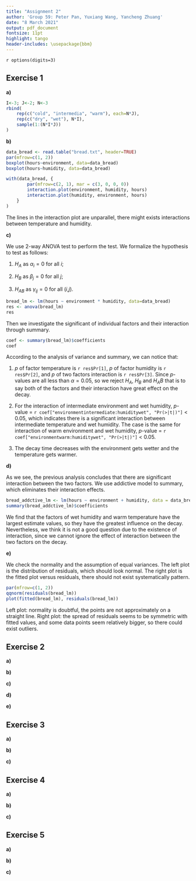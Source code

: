 ```yaml
---
title: "Assignment 2"
author: 'Group 59: Peter Pan, Yuxiang Wang, Yancheng Zhuang'
date: "8 March 2021"
output: pdf_document
fontsize: 11pt
highlight: tango
header-includes: \usepackage{bbm}
---
```


`r options(digits=3)`

## Exercise 1 
<!--
If left alone bread will become moldy, rot or decay otherwise. 
To investigate the influence of temperature and humidity on this process, 
the time to decay was measured for 18 slices of white bread, 
which were placed in 3 different environments and humidified or not. 
The data are given in the file bread.txt, with 
    the first column time to decay in hours, 
    the second column the environment (cold, warm or intermediate temperature),  
    the third column the humidity.
-->

**a)** 
<!--
The 18 slices came from a single loaf, but were randomized to the 6 combinations of conditions. 
Present an R-code for this randomization process.
-->

```r
I<-3; J<-2; N<-3
rbind(
    rep(c("cold", "intermedia", "warm"), each=N*J), 
    rep(c("dry", "wet"), N*I), 
    sample(1:(N*I*J))
)
```

**b)** 
<!--
Make two boxplots of hours versus the two factors and two interaction plots 
(keeping the two factors fixed in turn).
-->

```r
data_bread <- read.table("bread.txt", header=TRUE)
par(mfrow=c(1, 2))
boxplot(hours~environment, data=data_bread)
boxplot(hours~humidity, data=data_bread)
```

```r
with(data_bread, {
        par(mfrow=c(2, 1), mar = c(3, 0, 0, 0))
        interaction.plot(environment, humidity, hours)
        interaction.plot(humidity, environment, hours)
    }
)
```

The lines in the interaction plot are unparallel, there might exists interactions between temperature and humidity. 

**c)** 
<!--
Perform an analysis of variance to test for effect of the factors temperature, humidity, and their interaction. 
Describe the interaction effect in words.
-->

We use 2-way ANOVA test to perform the test.
We formalize the hypothesis to test as follows: 

1. $H_A$ as $\alpha_i = 0$ for all $i$; 

2. $H_B$ as $\beta_j = 0$ for all $j$; 

3. $H_{AB}$ as $\gamma_{ij} = 0$ for all ($i$,$j$).


```r
bread_lm <- lm(hours ~ environment * humidity, data=data_bread)
res <- anova(bread_lm)
res
```

Then we investigate the significant of individual factors and their interaction through summary.

```r
coef <- summary(bread_lm)$coefficients
coef
```

According to the analysis of variance and summary,
we can notice that: 

1. $p$ of factor temperature is `r res$Pr[1]`, 
$p$ of factor humidity is `r res$Pr[2]`, 
and $p$ of two factors interaction is `r res$Pr[3]`. 
Since $p$-values are all less than $\alpha = 0.05$, so we reject $H_A$, $H_B$ and $H_AB$
that is to say both of the factors and their interaction have great effect on the decay.

2. For the interaction of intermediate environment and wet humidity, 
$p$-value = `r coef["environmentintermediate:humiditywet", "Pr(>|t|)"]` < 0.05, 
which indicates there is a significant interaction between intermediate temperature and wet humidity. 
The case is the same for interaction of warm environment and wet humidity, 
$p$-value = `r coef["environmentwarm:humiditywet", "Pr(>|t|)"]` < 0.05. 

3. The decay time decreases with the environment gets wetter and the temperature gets warmer. 


**d)** 
<!--
Which of the two factors has the greatest (numerical) influence on the decay? 
Is this a good question?
-->

As we see, the previous analysis concludes that there are significant interaction between the two factors. 
We use addictive model to summary, which eliminates their interaction effects. 

```r
bread_addctive_lm <- lm(hours ~ environment + humidity, data = data_bread) 
summary(bread_addctive_lm)$coefficients
```

We find that the factors of wet humidity and warm temperature have the largest estimate values, 
so they have the greatest influence on the decay.
Nevertheless, we think it is not a good question due to the existence of interaction, 
since we cannot ignore the effect of interaction between the two factors on the decay.

**e)** 
<!--
Check the model assumptions by using relevant diagnostic tools. 
Are there any outliers?
-->

We check the normality and the assumption of equal variances. 
The left plot is the distribution of residuals, which should look normal. 
The right plot is the fitted plot versus residuals, there should not exist systematically pattern. 

```r
par(mfrow=c(1, 2))
qqnorm(residuals(bread_lm))
plot(fitted(bread_lm), residuals(bread_lm))
```

Left plot: normality is doubtful, the points are not approximately on a straight line. 
Right plot: the spread of residuals seems to be symmetric with fitted values, 
and some data points seem relatively bigger, so there could exist outliers.

## Exercise 2 
<!--
A researcher is interested in the time it takes a student to find a certain product on the internet using a search engine. 
There are three different types of interfaces with the search engine and especially the effect of these interfaces is of importance. 
There are five different types of students, indicating their level of computer skill
(the lower the value of this indicator, the better the computer skill of the corresponding student). 
Fifteen students are selected; three from each group with a certain level of computer skill. 
The data is given in the file search.txt. 
Assume that the experiment was run according to a randomized block design which you make in a). 
(Beware that the levels of the factors are coded by numbers.)
-->

**a)** 
<!--
Number the selected students 1 to 15 and 
show how (by using R) the students could be randomized to the interfaces in a randomized block design.
-->

**b)** 
<!--
Test the null hypothesis that the search time is the same for all interfaces. 
What type of interface does require the longest search time? 
For which combination of skill level and type of interface is the search time the shortest? 
Estimate the time it takes a typical user of skill level 3 to find the product on the website if the website uses interface 3.
-->

**c)** 
<!--
Check the model assumptions by using relevant diagnostic tools.
-->

**d)** 
<!--
Perform the Friedman test to test whether there is an effect of interface.
-->

**e)** 
<!--
Test the null hypothesis that the search time is the same for all interfaces by a one-way ANOVA test, ignoring the variable skill. 
Is it right/wrong or useful/not useful to perform this test on this dataset?
-->

## Exercise 3
<!--
In a study on the effect of feedingstuffs on lactation, 
a sample of nine cows were fed with two types of food, and their milk production was measured. 
All cows were fed both types of food, during two periods, 
with a neutral period in-between to try and wash out carry-over effects. 
The order of the types of food was randomized over the cows. 
The observed data can be found in the file cow.txt, where A and B refer to the types of feedingstuffs.
-->

**a)** 
<!--
Test whether the type of feedingstuffs influences milk production using an ordinary “fixed effects” model, fitted with lm. 
Estimate the difference in milk production.
-->

**b)** 
<!--
Repeat a) and b) by performing a mixed effects analysis, modelling the cow effect as a random effect (use the function lmer). 
Compare your results to the results found by using a fixed effects model. 
(You will need to install the R-package lme4, which is not included in the standard distribution of R.)
-->

**c)** 
<!--
Study the commands:
> attach(cow)
> t.test(milk[treatment=="A"], milk[treatment=="B"], paired=TRUE)
Does this produce a valid test for a difference in milk production? 
Is its conclusion compatible with the one obtained in a)? 
Why?
-->

## Exercise 4
<!--
Stochastic models for word counts are used in quantitative studies on literary styles. 
Statistical analysis of the counts can, for example, be used to solve controversies about true authorships. 
Another example is the analysis of word frequencies in relation to Jane Austen’s novel Sanditon. 
At the time Austen died, this novel was only partly completed. 
Austen, however, had made a summary for the remaining part. 
An admirer of Austen’s work finished the novel, imitating Austen’s style as much as possible. 
The file austen.txt contains counts of different words in some of Austen’s novels: 
    chapters 1 and 3 of Sense and Sensibility (stored in the Sense column), 
    chapters 1, 2 and 3 of Emma (column Emma), 
    chapters 1 and 6 of Sanditon (both written by Austen herself, column Sand1) and 
    chapters 12 and 24 of Sanditon (both written by the admirer, Sand2).
-->

**a)** 
<!--
Discuss whether a contingency table test for independence or for homogeneity is most appropriate here.
-->

**b)** 
<!--
Using the given data set, investigate whether Austen herself was consistent in her different novels.
Where are the main inconsistencies?
-->

**c)** 
<!--
Was the admirer successful in imitating Austen’s style? 
Perform a test including all data. 
If he was not successful, where are the differences?
-->

## Exercise 5
<!--
The data in expensescrime.txt were obtained to 
determine factors related to state expenditures on criminal activities (courts, police, etc.) 
The variables are: 
    state (indicating the state in the USA), 
    expend (state expenditures on criminal activities in $1000), 
    bad (crime rate per 100000), 
    crime (number of persons under criminal supervision), 
    lawyers (number of lawyers in the state), 
    employ (number of persons employed in the state),  
    pop (population of the state in 1000). 
In the regression analysis, take 
    expend as response variable, 
    bad, crime, lawyers, employ and pop as explanatory variables.
-->

**a)** 
<!--
Make some graphical summaries of the data. 
Investigate the problem of potential and influence points, and the problem of collinearity.
-->

**b)** 
<!--
Fit a linear regression model to the data. 
Use both the step-up and the step-down method to find the best model. 
If step-up and step-down yield two different models, choose one and motivate your choice. 
-->

**c)** 
<!--
Check the model assumptions by using relevant diagnostic tools. 
-->
